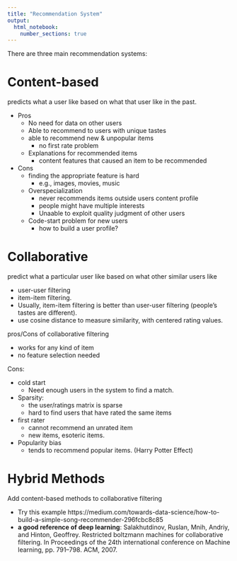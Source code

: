 ```yaml
---
title: "Recommendation System"
output: 
  html_notebook:
    number_sections: true
---
```




There are three main recommendation systems:


# Content-based

 predicts what a user like based on what that user like in the past.
 
 + Pros
    + No need for data on other users
    + Able to recommend to users with unique tastes
    + able to recommend new & unpopular items
        + no first rate problem
    + Explanations for recommended items
      + content features that caused an item to be recommended
  
  + Cons
    + finding the appropriate feature is hard
        + e.g., images, movies, music
    + Overspecialization
        + never recommends items outside users content profile
        + people might have multiple interests
        + Unaable to exploit quality judgment of other users
    + Code-start problem for new users
        + how to build a user profile?
    
# Collaborative 

predict what a particular user like based on what other similar users like
     
  + user-user filtering
  + item-item filtering.
  + Usually, item-item filtering is better than user-user filtering (people's tastes are different). 
  + use cosine distance to measure similarity, with centered rating values.

pros/Cons of collaborative filtering

  + works for any kind of item
  + no feature selection needed
  
  Cons: 
  
   + cold start
     + Need enough users in the system to find a match.
   + Sparsity: 
     + the user/ratings matrix is sparse
     + hard to find users that have rated the same items
    
  + first rater 
    + cannot recommend an unrated item 
    + new items, esoteric items.
  
  + Popularity bias
    + tends to recommend popular items. (Harry Potter Effect)
    
# Hybrid Methods
 Add content-based methods to collaborative filtering
  
  + Try this example https://medium.com/towards-data-science/how-to-build-a-simple-song-recommender-296fcbc8c85
  + **a good reference of deep learning**: Salakhutdinov, Ruslan, Mnih, Andriy, and Hinton, Geoffrey. Restricted boltzmann machines for collaborative filtering. In Proceedings of the 24th international conference on Machine learning, pp. 791–798. ACM, 2007.
  

